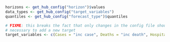 <!--- Fetch various values from the config file --->
```r
horizons <- get_hub_config("horizon")$values
data_types <- get_hub_config("target_variables")
quantiles <- get_hub_config("forecast_type")$quantiles

# FIXME: this breaks the fact that only changes in the config file should be 
# necessary to add a new target
target_variables <- c(Cases = "inc case", Deaths = "inc death", Hospitalisations = "inc hosp")
```

## {.unlisted .unnumbered}
